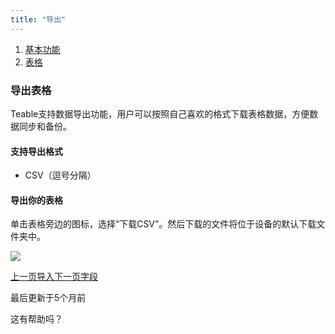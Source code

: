 ```yaml
---
title: "导出"
---
```


1. [基本功能](/ji-ben-gong-neng)
2. [表格](/ji-ben-gong-neng/shu-ju-biao)

### 导出表格

Teable支持数据导出功能，用户可以按照自己喜欢的格式下载表格数据，方便数据同步和备份。

#### 支持导出格式

* CSV（逗号分隔）

#### 导出你的表格

单击表格旁边的图标，选择“下载CSV”。然后下载的文件将位于设备的默认下载文件夹中。

![](/images/ji-ben-gong-neng/shu-ju-biao/files%2Fv0%2Fb%2Fgitbook-x-prod.appspot.com%2Fo%2Fspaces%252F3UAxYOALe4vISZRKICva%252Fuploads%252FjT1t8b6G0tih4Fb0xnzM%252Fimage.png)

[上一页导入](/ji-ben-gong-neng/shu-ju-biao/dao-ru)[下一页字段](/ji-ben-gong-neng/zi-duan)

最后更新于5个月前

这有帮助吗？
